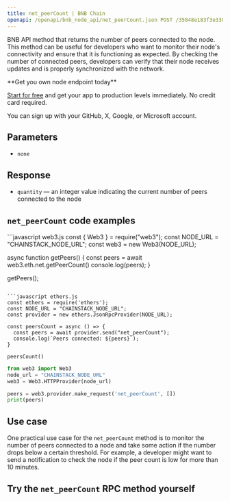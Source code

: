 ---
title: net_peerCount | BNB Chain
openapi: /openapi/bnb_node_api/net_peerCount.json POST /35848e183f3e3303c8cfeacbea831cab
---

BNB API method that returns the number of peers connected to the node. This method can be useful for developers who want to monitor their node's connectivity and ensure that it is functioning as expected. By checking the number of connected peers, developers can verify that their node receives updates and is properly synchronized with the network.

<Check>
**Get you own node endpoint today**

[Start for free](https://console.chainstack.com/) and get your app to production levels immediately. No credit card required.

You can sign up with your GitHub, X, Google, or Microsoft account.
</Check>


## Parameters

* `none`

## Response

* `quantity` — an integer value indicating the current number of peers connected to the node

## `net_peerCount` code examples

<CodeGroup>
```javascript web3.js
const { Web3 } = require("web3");
const NODE_URL = "CHAINSTACK_NODE_URL";
const web3 = new Web3(NODE_URL);

async function getPeers() {
  const peers = await web3.eth.net.getPeerCount()
  console.log(peers);
}

getPeers();
```

```javascript ethers.js
const ethers = require('ethers');
const NODE_URL = "CHAINSTACK_NODE_URL";
const provider = new ethers.JsonRpcProvider(NODE_URL);

const peersCount = async () => {
  const peers = await provider.send("net_peerCount");
  console.log(`Peers connected: ${peers}`);
}

peersCount()
```

```python web3.py
from web3 import Web3  
node_url = "CHAINSTACK_NODE_URL"
web3 = Web3.HTTPProvider(node_url)

peers = web3.provider.make_request('net_peerCount', [])
print(peers)
```
</CodeGroup>


## Use case

One practical use case for the `net_peerCount` method is to monitor the number of peers connected to a node and take some action if the number drops below a certain threshold. For example, a developer might want to send a notification to check the node if the peer count is low for more than 10 minutes.

## Try the `net_peerCount` RPC method yourself